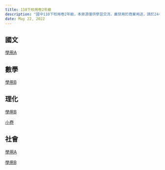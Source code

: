 ```yaml
---
title: 110下校用卷2年級
description: "國中110下校用卷2年級，本資源僅供學習交流，嚴禁用於商業用途，請於24小時內刪除。"
date: May 22, 2022
---
```



## 國文
[學用A](https://drive.google.com/file/d/1VvyYH6zfyvXVF0BO59z1JQZS9eU4-Sbe/view?usp=sharing)

## 數學
[學用B](https://drive.google.com/file/d/1Sz-hx_M_fim-zda9SD7nzTk_8_m4uQR3/view?usp=sharing)

## 理化
[學用B](https://drive.google.com/file/d/1SUZBK6uXmZBuecsRq2d8_owhR1O3LxS_/view?usp=sharing)

[小卷](https://drive.google.com/drive/folders/1JTUcXWSfnL3a3O9ArLjD5FFwNIEXx8Nw?usp=sharing)
## 社會
[學用A](https://drive.google.com/file/d/1VmZGdKZKgXnLheGWY69F8mWXgDdM_gwo/view?usp=sharing)

[學用B](https://drive.google.com/file/d/1Vnm-yCGpJbujCYjGU7m43aOspqJWF4JJ/view?usp=sharing)

